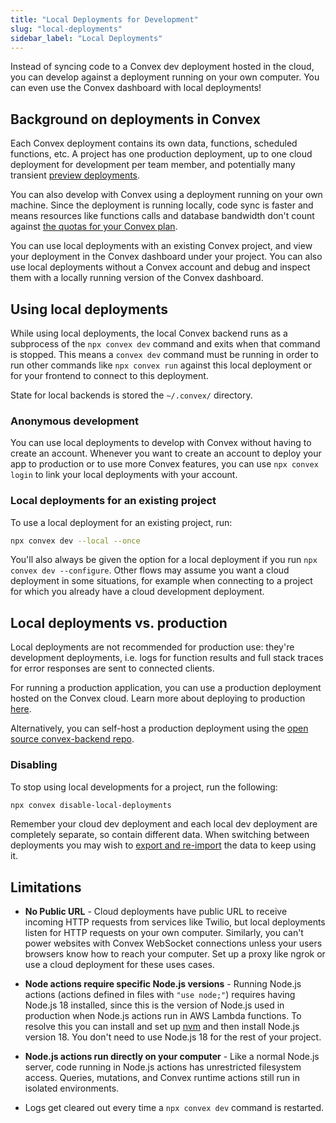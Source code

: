 ```yaml
---
title: "Local Deployments for Development"
slug: "local-deployments"
sidebar_label: "Local Deployments"
---
```


Instead of syncing code to a Convex dev deployment hosted in the cloud, you can
develop against a deployment running on your own computer. You can even use the
Convex dashboard with local deployments!

## Background on deployments in Convex

Each Convex deployment contains its own data, functions, scheduled functions,
etc. A project has one production deployment, up to one cloud deployment for
development per team member, and potentially many transient
[preview deployments](/production/hosting/preview-deployments.mdx).

You can also develop with Convex using a deployment running on your own machine.
Since the deployment is running locally, code sync is faster and means resources
like functions calls and database bandwidth don't count against
[the quotas for your Convex plan](https://www.convex.dev/pricing).

You can use local deployments with an existing Convex project, and view your
deployment in the Convex dashboard under your project. You can also use local
deployments without a Convex account and debug and inspect them with a locally
running version of the Convex dashboard.

## Using local deployments

<BetaAdmonition feature="Local deployments" verb="are" />

While using local deployments, the local Convex backend runs as a subprocess of
the `npx convex dev` command and exits when that command is stopped. This means
a `convex dev` command must be running in order to run other commands like
`npx convex run` against this local deployment or for your frontend to connect
to this deployment.

State for local backends is stored the `~/.convex/` directory.

### Anonymous development

You can use local deployments to develop with Convex without having to create an
account. Whenever you want to create an account to deploy your app to production
or to use more Convex features, you can use `npx convex login` to link your
local deployments with your account.

### Local deployments for an existing project

To use a local deployment for an existing project, run:

```sh
npx convex dev --local --once
```

You'll also always be given the option for a local deployment if you run
`npx convex dev --configure`. Other flows may assume you want a cloud deployment
in some situations, for example when connecting to a project for which you
already have a cloud development deployment.

## Local deployments vs. production

Local deployments are not recommended for production use: they're development
deployments, i.e. logs for function results and full stack traces for error
responses are sent to connected clients.

For running a production application, you can use a production deployment hosted
on the Convex cloud. Learn more about deploying to production
[here](/production.mdx).

Alternatively, you can self-host a production deployment using the
[open source convex-backend repo](https://github.com/get-convex/convex-backend).

### Disabling

To stop using local developments for a project, run the following:

```sh
npx convex disable-local-deployments
```

Remember your cloud dev deployment and each local dev deployment are completely
separate, so contain different data. When switching between deployments you may
wish to [export and re-import](/database/import-export/import-export.mdx) the
data to keep using it.

## Limitations

- **No Public URL** - Cloud deployments have public URL to receive incoming HTTP
  requests from services like Twilio, but local deployments listen for HTTP
  requests on your own computer. Similarly, you can't power websites with Convex
  WebSocket connections unless your users browsers know how to reach your
  computer. Set up a proxy like ngrok or use a cloud deployment for these uses
  cases.

- **Node actions require specific Node.js versions** - Running Node.js actions
  (actions defined in files with `"use node;"`) requires having Node.js 18
  installed, since this is the version of Node.js used in production when
  Node.js actions run in AWS Lambda functions. To resolve this you can install
  and set up [nvm](https://github.com/nvm-sh/nvm) and then install Node.js
  version 18. You don't need to use Node.js 18 for the rest of your project.

- **Node.js actions run directly on your computer** - Like a normal Node.js
  server, code running in Node.js actions has unrestricted filesystem access.
  Queries, mutations, and Convex runtime actions still run in isolated
  environments.

- Logs get cleared out every time a `npx convex dev` command is restarted.
